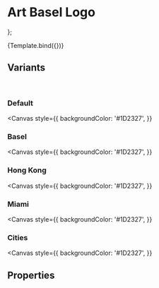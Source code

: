 <!--- ArtBaselLogo.stories.mdx --->



<Meta
  title="Components/Utils/Logos"
  component={ArtBaselLogo}
  decorators={[withDesign]}
/>

# Art Basel Logo


};

<Canvas>
  <Story
    name="Art Basel Logo"
    args={{
      variant: 'default',
      color: 'dark',
      width: 115,
      height: 38,
     }}
    argTypes={argTypes}
    parameters={{
      design: {
        name: 'Figma Design',
        type: 'figma',
        url:
          'https://www.figma.com/file/TENnOP4K38G6r3vDL3emCP/AB---Style-Guide?node-id=4117%3A40646',
      },
    }}
  >
    {Template.bind({})}
  </Story>
</Canvas>


## Variants

<br/>

### Default

<Canvas>
  <ArtBaselLogo variant="default" color="dark" />
</Canvas>

<Canvas
  style={{
    backgroundColor: '#1D2327',
  }}
>
  <ArtBaselLogo variant="default" color="white" />
</Canvas>

### Basel

<Canvas>
  <ArtBaselLogo variant="basel" color="dark" />
</Canvas>

<Canvas
  style={{
    backgroundColor: '#1D2327',
  }}
>
  <ArtBaselLogo variant="basel" color="white" />
</Canvas>


### Hong Kong

<Canvas>
  <ArtBaselLogo variant="hongkong" color="dark" />
</Canvas>

<Canvas
  style={{
    backgroundColor: '#1D2327',
  }}
>
  <ArtBaselLogo variant="hongkong" color="white" />
</Canvas>


### Miami

<Canvas>
  <ArtBaselLogo variant="miami" color="dark" />
</Canvas>

<Canvas
  style={{
    backgroundColor: '#1D2327',
  }}
>
  <ArtBaselLogo variant="miami" color="white" />
</Canvas>


### Cities

<Canvas>
  <ArtBaselLogo variant="cities" color="dark" />
</Canvas>

<Canvas
  style={{
    backgroundColor: '#1D2327',
  }}
>
  <ArtBaselLogo variant="cities" color="white" />
</Canvas>


## Properties

<ArgsTable of={ArtBaselLogo} />
